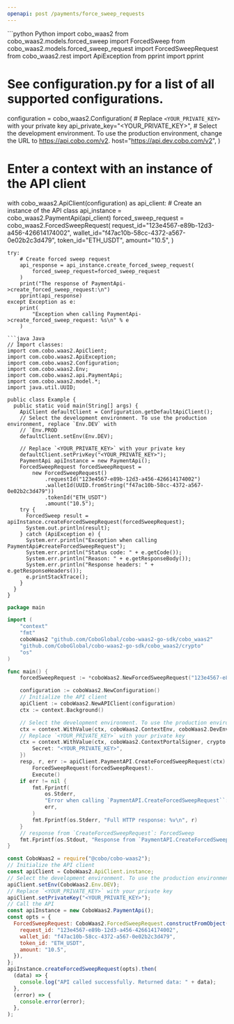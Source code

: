 ```yaml
---
openapi: post /payments/force_sweep_requests
---
```


<RequestExample>
```python Python
import cobo_waas2
from cobo_waas2.models.forced_sweep import ForcedSweep
from cobo_waas2.models.forced_sweep_request import ForcedSweepRequest
from cobo_waas2.rest import ApiException
from pprint import pprint

# See configuration.py for a list of all supported configurations.
configuration = cobo_waas2.Configuration(
    # Replace `<YOUR_PRIVATE_KEY>` with your private key
    api_private_key="<YOUR_PRIVATE_KEY>",
    # Select the development environment. To use the production environment, change the URL to https://api.cobo.com/v2.
    host="https://api.dev.cobo.com/v2",
)
# Enter a context with an instance of the API client
with cobo_waas2.ApiClient(configuration) as api_client:
    # Create an instance of the API class
    api_instance = cobo_waas2.PaymentApi(api_client)
    forced_sweep_request = cobo_waas2.ForcedSweepRequest(
        request_id="123e4567-e89b-12d3-a456-426614174002",
        wallet_id="f47ac10b-58cc-4372-a567-0e02b2c3d479",
        token_id="ETH_USDT",
        amount="10.5",
    )

    try:
        # Create forced sweep request
        api_response = api_instance.create_forced_sweep_request(
            forced_sweep_request=forced_sweep_request
        )
        print("The response of PaymentApi->create_forced_sweep_request:\n")
        pprint(api_response)
    except Exception as e:
        print(
            "Exception when calling PaymentApi->create_forced_sweep_request: %s\n" % e
        )

```
```java Java
// Import classes:
import com.cobo.waas2.ApiClient;
import com.cobo.waas2.ApiException;
import com.cobo.waas2.Configuration;
import com.cobo.waas2.Env;
import com.cobo.waas2.api.PaymentApi;
import com.cobo.waas2.model.*;
import java.util.UUID;

public class Example {
  public static void main(String[] args) {
    ApiClient defaultClient = Configuration.getDefaultApiClient();
    // Select the development environment. To use the production environment, replace `Env.DEV` with
    // `Env.PROD
    defaultClient.setEnv(Env.DEV);

    // Replace `<YOUR_PRIVATE_KEY>` with your private key
    defaultClient.setPrivKey("<YOUR_PRIVATE_KEY>");
    PaymentApi apiInstance = new PaymentApi();
    ForcedSweepRequest forcedSweepRequest =
        new ForcedSweepRequest()
            .requestId("123e4567-e89b-12d3-a456-426614174002")
            .walletId(UUID.fromString("f47ac10b-58cc-4372-a567-0e02b2c3d479"))
            .tokenId("ETH_USDT")
            .amount("10.5");
    try {
      ForcedSweep result = apiInstance.createForcedSweepRequest(forcedSweepRequest);
      System.out.println(result);
    } catch (ApiException e) {
      System.err.println("Exception when calling PaymentApi#createForcedSweepRequest");
      System.err.println("Status code: " + e.getCode());
      System.err.println("Reason: " + e.getResponseBody());
      System.err.println("Response headers: " + e.getResponseHeaders());
      e.printStackTrace();
    }
  }
}

```
```go Go
package main

import (
	"context"
	"fmt"
	coboWaas2 "github.com/CoboGlobal/cobo-waas2-go-sdk/cobo_waas2"
	"github.com/CoboGlobal/cobo-waas2-go-sdk/cobo_waas2/crypto"
	"os"
)

func main() {
	forcedSweepRequest := *coboWaas2.NewForcedSweepRequest("123e4567-e89b-12d3-a456-426614174002", "f47ac10b-58cc-4372-a567-0e02b2c3d479", "ETH_USDT", "10.5")

	configuration := coboWaas2.NewConfiguration()
	// Initialize the API client
	apiClient := coboWaas2.NewAPIClient(configuration)
	ctx := context.Background()

	// Select the development environment. To use the production environment, replace coboWaas2.DevEnv with coboWaas2.ProdEnv
	ctx = context.WithValue(ctx, coboWaas2.ContextEnv, coboWaas2.DevEnv)
	// Replace `<YOUR_PRIVATE_KEY>` with your private key
	ctx = context.WithValue(ctx, coboWaas2.ContextPortalSigner, crypto.Ed25519Signer{
		Secret: "<YOUR_PRIVATE_KEY>",
	})
	resp, r, err := apiClient.PaymentAPI.CreateForcedSweepRequest(ctx).
		ForcedSweepRequest(forcedSweepRequest).
		Execute()
	if err != nil {
		fmt.Fprintf(
			os.Stderr,
			"Error when calling `PaymentAPI.CreateForcedSweepRequest``: %v\n",
			err,
		)
		fmt.Fprintf(os.Stderr, "Full HTTP response: %v\n", r)
	}
	// response from `CreateForcedSweepRequest`: ForcedSweep
	fmt.Fprintf(os.Stdout, "Response from `PaymentAPI.CreateForcedSweepRequest`: %v\n", resp)
}

```
```javascript JavaScript
const CoboWaas2 = require("@cobo/cobo-waas2");
// Initialize the API client
const apiClient = CoboWaas2.ApiClient.instance;
// Select the development environment. To use the production environment, replace `Env.DEV` with `Env.PROD`
apiClient.setEnv(CoboWaas2.Env.DEV);
// Replace `<YOUR_PRIVATE_KEY>` with your private key
apiClient.setPrivateKey("<YOUR_PRIVATE_KEY>");
// Call the API
const apiInstance = new CoboWaas2.PaymentApi();
const opts = {
  ForcedSweepRequest: CoboWaas2.ForcedSweepRequest.constructFromObject({
    request_id: "123e4567-e89b-12d3-a456-426614174002",
    wallet_id: "f47ac10b-58cc-4372-a567-0e02b2c3d479",
    token_id: "ETH_USDT",
    amount: "10.5",
  }),
};
apiInstance.createForcedSweepRequest(opts).then(
  (data) => {
    console.log("API called successfully. Returned data: " + data);
  },
  (error) => {
    console.error(error);
  },
);

```
</RequestExample>